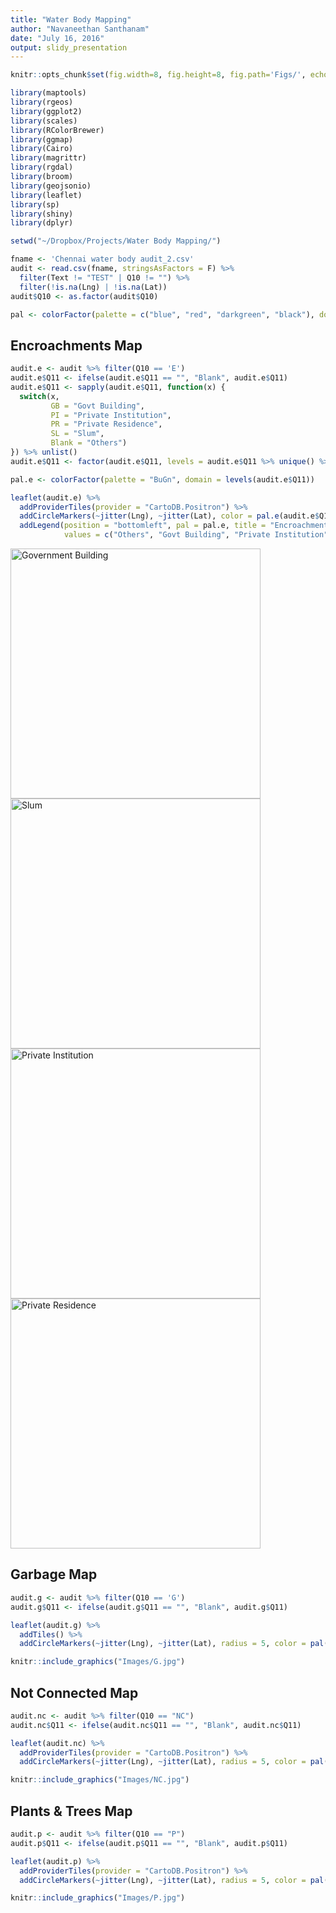```yaml
---
title: "Water Body Mapping"
author: "Navaneethan Santhanam"
date: "July 16, 2016"
output: slidy_presentation
---
```


```r
knitr::opts_chunk$set(fig.width=8, fig.height=8, fig.path='Figs/', echo=FALSE, warning=FALSE, message=FALSE, cache=FALSE, comment.char='', comment='')
```

```r
library(maptools)
library(rgeos)
library(ggplot2)
library(scales)
library(RColorBrewer)
library(ggmap)
library(Cairo)
library(magrittr)
library(rgdal)
library(broom)
library(geojsonio)
library(leaflet)
library(sp)
library(shiny)
library(dplyr)

setwd("~/Dropbox/Projects/Water Body Mapping/")
```

```r
fname <- 'Chennai water body audit_2.csv'
audit <- read.csv(fname, stringsAsFactors = F) %>% 
  filter(Text != "TEST" | Q10 != "") %>% 
  filter(!is.na(Lng) | !is.na(Lat))
audit$Q10 <- as.factor(audit$Q10)

pal <- colorFactor(palette = c("blue", "red", "darkgreen", "black"), domain = levels(audit$Q10))
```

## Encroachments Map
```r
audit.e <- audit %>% filter(Q10 == 'E')
audit.e$Q11 <- ifelse(audit.e$Q11 == "", "Blank", audit.e$Q11)
audit.e$Q11 <- sapply(audit.e$Q11, function(x) {
  switch(x,
         GB = "Govt Building",
         PI = "Private Institution",
         PR = "Private Residence",
         SL = "Slum",
         Blank = "Others")
}) %>% unlist()
audit.e$Q11 <- factor(audit.e$Q11, levels = audit.e$Q11 %>% unique() %>% sort(), ordered = T)

pal.e <- colorFactor(palette = "BuGn", domain = levels(audit.e$Q11))

leaflet(audit.e) %>% 
  addProviderTiles(provider = "CartoDB.Positron") %>% 
  addCircleMarkers(~jitter(Lng), ~jitter(Lat), color = pal.e(audit.e$Q11), popup = ~paste("Type: ", audit.e$Q11), opacity = 1, radius = 6) %>% 
  addLegend(position = "bottomleft", pal = pal.e, title = "Encroachment Type",
            values = c("Others", "Govt Building", "Private Institution", "Private Residence", "Slum"))
```

<img src="Images/E_GB.jpg" alt="Government Building" style="width:400px;height:400px;" /> <img src="Images/E_SL.jpg" alt="Slum" style="width:400px;height:400px;" />
<img src="Images/E_PI.jpg" alt="Private Institution" style="width:400px;height:400px;" /> <img src="Images/E_PR.jpg" alt="Private Residence" style="width:400px;height:400px;" />

## Garbage Map
```r
audit.g <- audit %>% filter(Q10 == 'G')
audit.g$Q11 <- ifelse(audit.g$Q11 == "", "Blank", audit.g$Q11)

leaflet(audit.g) %>% 
  addTiles() %>%
  addCircleMarkers(~jitter(Lng), ~jitter(Lat), radius = 5, color = pal("G"), opacity = 1)
```

```r
knitr::include_graphics("Images/G.jpg")
```

## Not Connected Map
```r
audit.nc <- audit %>% filter(Q10 == "NC")
audit.nc$Q11 <- ifelse(audit.nc$Q11 == "", "Blank", audit.nc$Q11)

leaflet(audit.nc) %>% 
  addProviderTiles(provider = "CartoDB.Positron") %>% 
  addCircleMarkers(~jitter(Lng), ~jitter(Lat), radius = 5, color = pal("NC"), opacity = 1)
```

```r
knitr::include_graphics("Images/NC.jpg")
```

## Plants & Trees Map
```r
audit.p <- audit %>% filter(Q10 == "P")
audit.p$Q11 <- ifelse(audit.p$Q11 == "", "Blank", audit.p$Q11)

leaflet(audit.p) %>% 
  addProviderTiles(provider = "CartoDB.Positron") %>% 
  addCircleMarkers(~jitter(Lng), ~jitter(Lat), radius = 5, color = pal("P"), opacity = 1)
```

```r
knitr::include_graphics("Images/P.jpg")
```